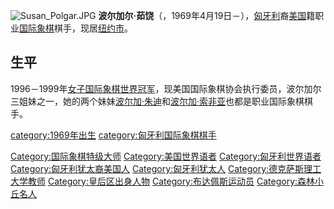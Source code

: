 {{blpunsourced|time=2015-01-25T19:35:17+00:00}}
{{noteTA
|T=zh-hans:波尔加尔·茹饶;zh-hant:波爾加·蘇珊;
|1=zh-hans:茹饶;zh-hant:蘇珊;
|2=zh-hans:波尔加尔;zh-hant:波爾加;
}}
[[File:Susan_Polgar.JPG|thumb]]
'''波尔加尔·茹饶'''（{{lang-hu|Polgár Zsuzsa}}，1969年4月19日－），[[匈牙利|匈牙利]]裔[[美国|美国]]籍职业[[国际象棋|国际象棋]]棋手，现居[[纽约市|纽约市]]。

==生平==
1996－1999年[[女子国际象棋世界冠军|女子国际象棋世界冠军]]，现美国国际象棋协会执行委员，波尔加尔三姐妹之一，她的两个妹妹[[波尔加·朱迪|波尔加·朱迪]]和[[波尔加·索非亚|波尔加·索非亚]]也都是职业国际象棋棋手。

{{女子国际象棋世界冠军}}
{{chess-bio-stub}}
{{authority control}}
{{DEFAULTSORT: Zsuzsa, Polgar}}
[[category:1969年出生|category:1969年出生]]
[[category:匈牙利国际象棋棋手|category:匈牙利国际象棋棋手]]
[[Category:国际象棋特级大师|Category:国际象棋特级大师]]
[[Category:美国世界语者|Category:美国世界语者]]
[[Category:匈牙利世界语者|Category:匈牙利世界语者]]
[[Category:匈牙利犹太裔美国人|Category:匈牙利犹太裔美国人]]
[[Category:匈牙利犹太人|Category:匈牙利犹太人]]
[[Category:德克萨斯理工大学教师|Category:德克萨斯理工大学教师]]
[[Category:皇后区出身人物|Category:皇后区出身人物]]
[[Category:布达佩斯运动员|Category:布达佩斯运动员]]
[[Category:森林小丘名人|Category:森林小丘名人]]